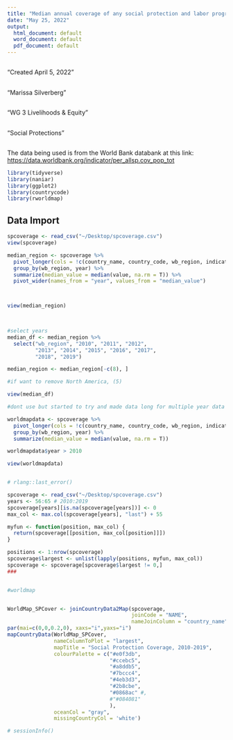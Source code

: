 ```yaml
---
title: "Median annual coverage of any social protection and labor program 2010-2019"
date: "May 25, 2022"
output:
  html_document: default
  word_document: default
  pdf_document: default
---
```


## 

"Created April 5, 2022"

## 

"Marissa Silverberg"

## 

"WG 3 Livelihoods & Equity"

## 

"Social Protections"

## 

The data being used is from the World Bank databank at this link: <https://data.worldbank.org/indicator/per_allsp.cov_pop_tot>

```r
library(tidyverse)
library(naniar)
library(ggplot2)
library(countrycode)
library(rworldmap)
```

## Data Import

```r
spcoverage <- read_csv("~/Desktop/spcoverage.csv")
view(spcoverage)

median_region <- spcoverage %>% 
  pivot_longer(cols = !c(country_name, country_code, wb_region, indicator_name, indicator_code), names_to = "year", values_to = "value") %>% 
  group_by(wb_region, year) %>% 
  summarize(median_value = median(value, na.rm = T)) %>% 
  pivot_wider(names_from = "year", values_from = "median_value") 



view(median_region)

 
```

```r

#select years 
median_df <- median_region %>%
  select("wb_region", "2010", "2011", "2012", 
         "2013", "2014", "2015", "2016", "2017",
         "2018", "2019")

median_region <- median_region[-c(8), ]

#if want to remove North America, (5)

view(median_df)
```

```r

#dont use but started to try and made data long for multiple year data

worldmapdata <- spcoverage %>% 
  pivot_longer(cols = !c(country_name, country_code, wb_region, indicator_name, indicator_code), names_to = "year", values_to = "value") %>% 
  group_by(wb_region, year) %>% 
  summarize(median_value = median(value, na.rm = T)) 

worldmapdata$year > 2010

view(worldmapdata)


# rlang::last_error() 

```

```r



spcoverage <- read_csv("~/Desktop/spcoverage.csv")
years <- 56:65 # 2010:2019
spcoverage[years][is.na(spcoverage[years])] <- 0
max_col <- max.col(spcoverage[years], "last") + 55

myfun <- function(position, max_col) {
  return(spcoverage[[position, max_col[position]]])
}

positions <- 1:nrow(spcoverage)
spcoverage$largest <- unlist(lapply(positions, myfun, max_col))
spcoverage <- spcoverage[spcoverage$largest != 0,]
### 


#worldmap


WorldMap_SPCover <- joinCountryData2Map(spcoverage, 
                                        joinCode = "NAME", 
                                        nameJoinColumn = "country_name")
par(mai=c(0,0,0.2,0), xaxs="i",yaxs="i")
mapCountryData(WorldMap_SPCover, 
               nameColumnToPlot = "largest", 
               mapTitle = "Social Protection Coverage, 2010-2019", 
               colourPalette = c("#e0f3db",
                                 "#ccebc5",
                                 "#a8ddb5",
                                 "#7bccc4",
                                 "#4eb3d3",
                                 "#2b8cbe",
                                 "#0868ac" #,
                                 #"#084081"
                                 ), 
               oceanCol = "gray", 
               missingCountryCol = 'white') 


```

```r
# sessionInfo() 
```
